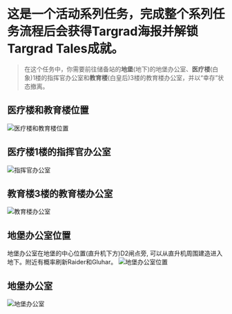 # **这是一个活动系列任务，完成整个系列任务流程后会获得<font className="text-red">Targrad海报</font>并解锁<font className="text-red">Targrad Tales</font>成就。**

> 在这个任务中，你需要前往储备站的**地堡**(地下)的地堡办公室、**医疗楼**(白象)1楼的指挥官办公室和**教育楼**(白皇后)3楼的教育楼办公室，并以“幸存”状态撤离。

## 医疗楼和教育楼位置

![医疗楼和教育楼位置](/tarkov/images/guides/friend-from-norvinsk-part-1/abd0516a-56d6-4d56-9330-f78d5231e707.webp "医疗楼和教育楼位置")

## 医疗楼1楼的指挥官办公室

![指挥官办公室](/tarkov/images/guides/friend-from-norvinsk-part-1/9d522117-245a-4852-84b2-c319abd7db61.webp "指挥官办公室")

## 教育楼3楼的教育楼办公室

![教育楼办公室](/tarkov/images/guides/friend-from-norvinsk-part-1/87eeb0e1-f773-436f-ae4f-27d90c6b8f13.webp "教育楼办公室")

## 地堡办公室位置

地堡办公室在地堡的中心位置(直升机下方)D2闸点旁, 可以从直升机周围建造进入地下。附近有概率刷新Raider和Gluhar。
![地堡办公室位置](/tarkov/images/guides/friend-from-norvinsk-part-1/4eab32a2-1550-4fd8-8fed-704345674754.webp "地堡办公室位置")

## 地堡办公室

![地堡办公室](/tarkov/images/guides/friend-from-norvinsk-part-1/e2774183-8d28-4fa2-a62d-9b13a53fc5da.webp "地堡办公室")

